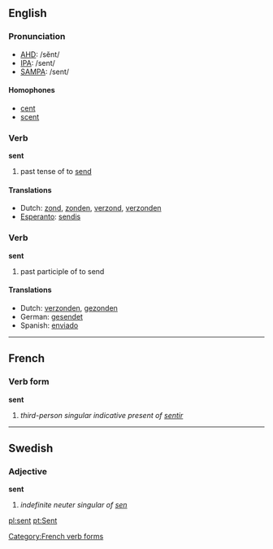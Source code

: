 ==English==

{{rank|themselves|half|certain|269|sent|keep|myself|morning}}

=== Pronunciation ===
*[[w:AHD|AHD]]: /sĕnt/
*[[w:IPA|IPA]]: /sent/
*[[w:SAMPA|SAMPA]]: /sent/

==== Homophones ====
*[[cent]]
*[[scent]]

=== Verb ===

'''sent'''

# past tense of to [[send]]

==== Translations ====
*Dutch: [[zond]], [[zonden]], [[verzond]], [[verzonden]]
*[[Esperanto]]: [[sendis]]

=== Verb ===

'''sent'''

# past participle of to send

==== Translations ====
*Dutch: [[verzonden]], [[gezonden]]
*German: [[gesendet]]
*Spanish: [[enviado]]
----

==French==
===Verb form===
'''sent'''

# ''third-person singular indicative present of [[sentir]]''
[[Category:French verb forms]]
----

==Swedish==
===Adjective===
'''sent'''

#''indefinite neuter singular of [[sen]]''

[[pl:sent]]
[[pt:Sent]]